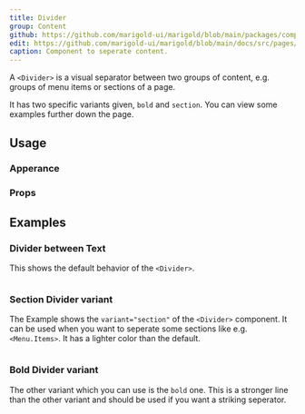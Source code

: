 ```yaml
---
title: Divider
group: Content
github: https://github.com/marigold-ui/marigold/blob/main/packages/components/src/Divider/Divider.tsx
edit: https://github.com/marigold-ui/marigold/blob/main/docs/src/pages/components/divider.mdx
caption: Component to seperate content.
---
```


A `<Divider>` is a visual separator between two groups of content,
e.g. groups of menu items or sections of a page.

It has two specific variants given, `bold` and `section`. You can view some examples further down the page.

<Preview>
  <DividerText />
</Preview>

## Usage

### Apperance

<AppearanceTable component={title} />

### Props

<PropsTable />

## Examples

### Divider between Text

This shows the default behavior of the `<Divider>`.

```tsx preview file=components/Divider/divider-text.demo.tsx

```

### Section Divider variant

The Example shows the `variant="section"` of the `<Divider>` component. It can be used when you want to seperate some sections like e.g. `<Menu.Items>`. It has a lighter color than the default.

```tsx preview file=components/Divider/divider-section.demo.tsx

```

### Bold Divider variant

The other variant which you can use is the `bold` one. This is a stronger line than the other variant and should be used if you want a striking seperator.

```tsx preview file=components/Divider/divider-bold.demo.tsx

```
